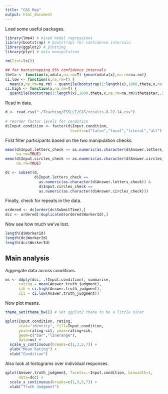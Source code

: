 ```yaml
---
title: "C&S Rep"
output: html_document
---
```


Load some useful packages.

```r
library(lme4) # mixed model regressions
library(bootstrap) # bootstraps for confidence intervals
library(ggplot2) # plotting
library(plyr) # data manipulation
```

```r
rm(list=ls())

## for bootstrapping 95% confidence intervals
theta <- function(x,xdata,na.rm=T) {mean(xdata[x],na.rm=na.rm)}
ci.low <- function(x,na.rm=T) {
  mean(x,na.rm=na.rm) - quantile(bootstrap(1:length(x),1000,theta,x,na.rm=na.rm)$thetastar,.025,na.rm=na.rm)}
ci.high <- function(x,na.rm=T) {
  quantile(bootstrap(1:length(x),1000,theta,x,na.rm=na.rm)$thetastar,.975,na.rm=na.rm) - mean(x,na.rm=na.rm)}
```

Read in data.

```r
d <- read.csv("~/Teaching/ESSLLI/C&S/results-8-22-14.csv")
 
# reorder factor levels for condition
d$Input.condition <- factor(d$Input.condition, 
                             levels=c("false","local","literal","all"))

```

First filter participants based on the two manipulation checks.

```r
mean(d$Input.letters_check == as.numeric(as.character(d$Answer.letters_check)),
     na.rm=TRUE)
mean(d$Input.circles_check == as.numeric(as.character(d$Answer.circles_check)),
     na.rm=TRUE)

dc <- subset(d, 
             d$Input.letters_check == 
               as.numeric(as.character(d$Answer.letters_check)) &
               d$Input.circles_check == 
               as.numeric(as.character(d$Answer.circles_check)))
```

Finally, check for repeats in the data.

```r
ordered <- dc[order(dc$SubmitTime),]
dcc <- ordered[!duplicated(ordered$WorkerId),]
```

Now see how much we've lost.

```r
length(d$WorkerId)
length(dc$WorkerId)
length(dcc$WorkerId)
```

Main analysis
-------------

Aggregate data across conditions.

```r
ms <- ddply(dcc, .(Input.condition), summarise,
      rating = mean(Answer.truth_judgment),
      cih = ci.high(Answer.truth_judgment),
      cil = ci.low(Answer.truth_judgment))
```

Now plot means.

```r
theme_set(theme_bw()) # set ggplot2 theme to be a little nicer

qplot(Input.condition, rating, 
      stat="identity", fill=Input.condition,
      ymin=rating-cil, ymax=rating+cih, 
      geom=c("bar","linerange"), 
      data=ms) + 
  scale_y_continuous(breaks=c(1,3,5,7)) +
  ylab("Mean Rating") + 
  xlab("Condition")
```

Also look at histograms over individual responses.

```r
qplot(Answer.truth_judgment, facets=.~Input.condition, binwidth=1,
      data=dcc) + 
  scale_x_continuous(breaks=c(1,3,5,7)) + 
  xlab("Truth Judgment") 
```